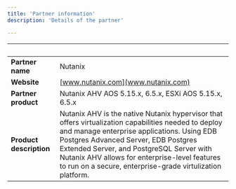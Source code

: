 ```yaml
---
title: 'Partner information'
description: 'Details of the partner'

---
```


| &nbsp;     | &nbsp; |
| ----------- | ----------- |
| **Partner name**      | Nutanix       |
| **Website**      |    [www.nutanix.com](www.nutanix.com)    |
| **Partner product**   |  Nutanix AHV AOS 5.15.x, 6.5.x, ESXi AOS 5.15.x, 6.5.x       |
| **Product description**      |    Nutanix AHV is the native Nutanix hypervisor that offers virtualization capabilities needed to deploy and manage enterprise applications. Using EDB Postgres Advanced Server, EDB Postgres Extended Server, and PostgreSQL Server with Nutanix AHV allows for enterprise-level features to run on a secure, enterprise-grade virtulization platform.   |
